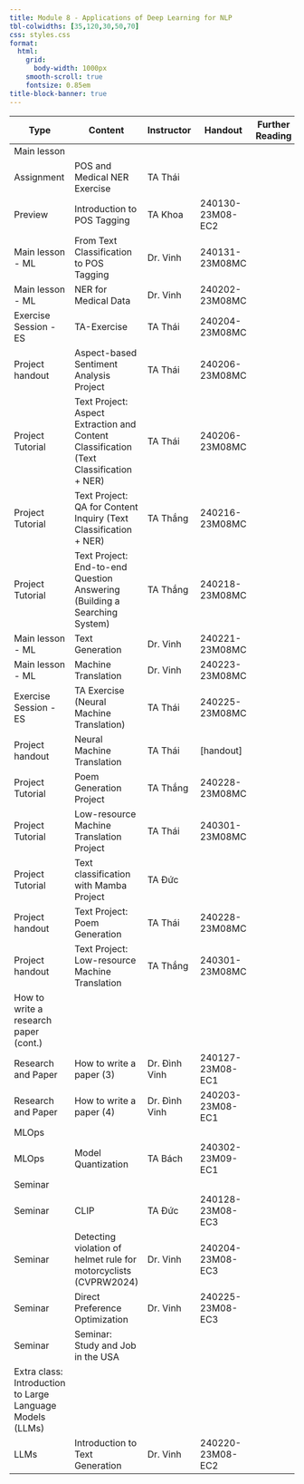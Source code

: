```yaml
---
title: Module 8 - Applications of Deep Learning for NLP
tbl-colwidths: [35,120,30,50,70]
css: styles.css
format:
  html:
    grid:
      body-width: 1000px
    smooth-scroll: true
    fontsize: 0.85em
title-block-banner: true
---
```


| Type  | Content   | Instructor   | Handout| Further Reading |
|-----------------------------|-----------------------------------------------------------------------------|--------------|-------------------|-----------------|
| Main lesson      ||   |        |      |
| <span class="badge rounded-pill bg-success">Assignment</span>       | POS and Medical NER Exercise    | TA Thái      |        |      |
| Preview          | Introduction to POS Tagging     | TA Khoa      | 240130-23M08-EC2  |      |
| Main lesson - ML | From Text Classification to POS Tagging    | Dr. Vinh     | 240131-23M08MC    |      |
| Main lesson - ML | NER for Medical Data | Dr. Vinh     | 240202-23M08MC    |      |
| <span class="badge rounded-pill bg-info">Exercise Session</span> - ES       | TA-Exercise          | TA Thái      | 240204-23M08MC    |      |
| Project handout  | Aspect-based Sentiment Analysis Project    | TA Thái      | 240206-23M08MC    |      |
| Project Tutorial | Text Project: Aspect Extraction and Content Classification (Text Classification + NER) | TA Thái      | 240206-23M08MC    |      |
| Project Tutorial | Text Project: QA for Content Inquiry (Text Classification + NER) | TA Thắng     | 240216-23M08MC    |      |
| Project Tutorial | Text Project: End-to-end Question Answering (Building a Searching System)   | TA Thắng     | 240218-23M08MC    |      |
| Main lesson - ML | Text Generation      | Dr. Vinh     | 240221-23M08MC    |      |
| Main lesson - ML | Machine Translation  | Dr. Vinh     | 240223-23M08MC    |      |
| <span class="badge rounded-pill bg-info">Exercise Session</span> - ES       | TA Exercise (Neural Machine Translation)   | TA Thái      | 240225-23M08MC    |      |
| Project handout  | Neural Machine Translation      | TA Thái      | [handout]         |      |
| Project Tutorial | Poem Generation Project         | TA Thắng     | 240228-23M08MC    |      |
| Project Tutorial | Low-resource Machine Translation Project   | TA Thái      | 240301-23M08MC    |      |
| Project Tutorial | Text classification with Mamba Project     | TA Đức       |        |      |
| Project handout  | Text Project: Poem Generation   | TA Thái      | 240228-23M08MC    |      |
| Project handout  | Text Project: Low-resource Machine Translation        | TA Thắng     | 240301-23M08MC    |      |
| How to write a research paper (cont.) ||   |        |      |
| Research and Paper          | How to write a paper (3)        | Dr. Đình Vinh| 240127-23M08-EC1  |      |
| Research and Paper          | How to write a paper (4)        | Dr. Đình Vinh| 240203-23M08-EC1  |      |
| MLOps ||   |        |      |
| MLOps | Model Quantization   | TA Bách      | 240302-23M09-EC1  |      |
| Seminar          ||   |        |      |
| Seminar          | CLIP      | TA Đức       | 240128-23M08-EC3  |      |
| Seminar          | Detecting violation of helmet rule for motorcyclists (CVPRW2024) | Dr. Vinh     | 240204-23M08-EC3  |      |
| Seminar          | Direct Preference Optimization  | Dr. Vinh     | 240225-23M08-EC3  |      |
| Seminar          | Seminar: Study and Job in the USA          |   |        |      |
| Extra class: Introduction to Large Language Models (LLMs) |  |   |        |      |
| LLMs  | Introduction to Text Generation | Dr. Vinh     | 240220-23M08-EC2  |      |
